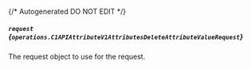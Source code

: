 {/* Autogenerated DO NOT EDIT  */}

##### `request` *{`operations.C1APIAttributeV1AttributesDeleteAttributeValueRequest`}*
The request object to use for the request.
<Collapsible>
    <C1APIAttributeV1AttributesDeleteAttributeValueRequest/>
</Collapsible>



